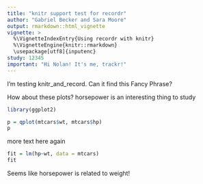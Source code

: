 ```yaml
---
title: "knitr support test for recordr"
author: "Gabriel Becker and Sara Moore"
output: rmarkdown::html_vignette
vignette: >
  %\VignetteIndexEntry{Using recordr with knitr}
  %\VignetteEngine{knitr::rmarkdown}
  \usepackage[utf8]{inputenc}
study: 12345
important: "Hi Nolan! It's me, trackr!"
---
```



I'm testing knitr_and_record. Can it find this Fancy Phrase?

How about these plots? horsepower is an interesting thing to study

```r
library(ggplot2)

p = qplot(mtcars$wt, mtcars$hp)
p
```


more text here again

```r

fit = lm(hp~wt, data = mtcars)
fit
```

Seems like horsepower is related to weight!
